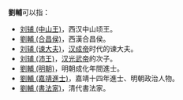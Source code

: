 '''劉輔'''可以指：
* [[刘辅_(中山王)|刘辅 (中山王)]]，西汉中山顷王。
* [[劉輔_(合昌侯)|劉輔 (合昌侯)]]，西漢合昌侯。
* [[刘辅_(谏大夫)|刘辅 (谏大夫)]]，[[汉成帝|汉成帝]]时代的谏大夫。
* [[刘辅_(沛王)|刘辅 (沛王)]]，[[汉光武帝|汉光武帝]]的次子。
* [[劉輔_(明朝)|劉輔 (明朝)]]，明朝成化年間進士。
* [[劉輔_(嘉靖進士)|劉輔 (嘉靖進士)]]，嘉靖十四年進士、明朝政治人物。
* [[劉輔_(書法家)|劉輔 (書法家)]]，清代書法家。

{{消歧义|Cat=二字劉姓人名消歧義|fu}}